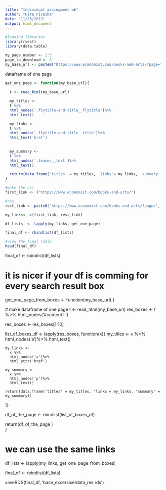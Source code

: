 ```yaml
---
title: "Individual assingment wb"
author: "Hira Piracha"
date: "11/23/2019"
output: html_document
---
```


```r
#loading libraries
library(rvest)
library(data.table)
```

```r
my_page_number <- 1:3
page_to_download <- 3
my_base_url <- paste0("https://www.economist.com/books-and-arts/?page=", my_page_number)

```

dataframe of one page

```r

get_one_page <- function(my_base_url){
  
  t <- read_html(my_base_url)

  my_titles <- 
  t %>%
  html_nodes('.flytitle-and-title__flytitle')%>%
  html_text()

  my_links <- 
  t %>%
  html_nodes('.flytitle-and-title__title')%>%  
  html_text('href')
  
  
  my_summary <- 
  t %>%
  html_nodes('.teaser__text')%>%
  html_text()

  return(data.frame('titles' = my_titles, 'links'= my_links, 'summary' = my_summary))
}

#make the url
first_link <- ("https://www.economist.com/books-and-arts/")

#res
rest_link <- paste0("https://www.economist.com/books-and-arts/?page=", c(2:page_to_download))

my_links<- c(first_link, rest_link)

df_lists  <- lapply(my_links, get_one_page)

final_df <- rbindlist(df_lists)

#view the final table
head(final_df)

```



final_df <- rbindlist(df_lists)



# it is nicer if your df is comming for every search result box 

get_one_page_from_boxes <- function(my_base_url) {
  
  # make dataframe of one page
  t <- read_html(my_base_url)
  res_boxes <- t %>%
    html_nodes('#content li')
  
  res_boxes <- res_boxes[1:10]
  
list_of_boxes_df <- 
  lapply(res_boxes, function(x){
    my_titles <- 
      x %>%
      html_nodes('a')%>%
      html_text()
    
    my_links <- 
      x %>%
      html_nodes('a')%>%
      html_attr('href')
    
    my_summary <- 
      x %>%
      html_nodes('p')%>%
      html_text()
    
    return(data.frame('titles' = my_titles, 'links'= my_links, 'summary' = my_summary))
  })

  
df_of_the_page <- rbindlist(list_of_boxes_df) 

return(df_of_the_page )  
}

# we can use the same links

df_lists  <- lapply(my_links, get_one_page_from_boxes)

final_df <- rbindlist(df_lists)

saveRDS(final_df, 'base_excersise/data_res.rds')
